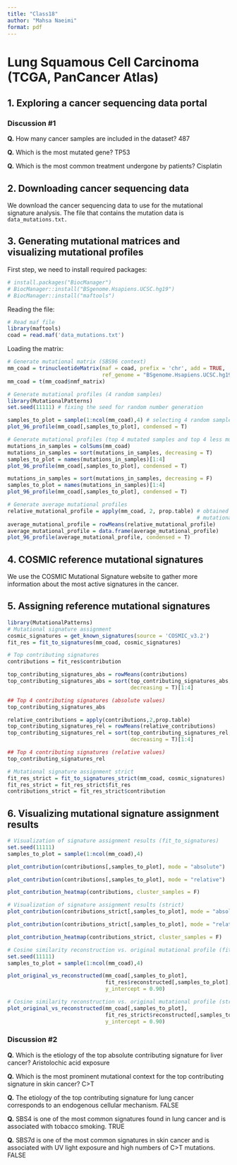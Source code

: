 ```yaml
---
title: "Class18"
author: "Mahsa Naeimi"
format: pdf
---
```


# **Lung Squamous Cell Carcinoma (TCGA, PanCancer Atlas)**

## 1. Exploring a cancer sequencing data portal

### **Discussion #1**

**Q.** How many cancer samples are included in the dataset? 487

**Q.** Which is the most mutated gene? TP53

**Q.** Which is the most common treatment undergone by patients? Cisplatin

## 2. Downloading cancer sequencing data

We download the cancer sequencing data to use for the mutational signature analysis. The file that contains the mutation data is `data_mutations.txt.`

## 3. Generating mutational matrices and visualizing mutational profiles

First step, we need to install required packages:

```r

# install.packages("BiocManager")
# BiocManager::install("BSgenome.Hsapiens.UCSC.hg19")  
# BiocManager::install("maftools")
```

Reading the file:

```r
# Read maf file
library(maftools)
coad = read.maf('data_mutations.txt')
```

Loading the matrix:

```r
# Generate mutational matrix (SBS96 context)
mm_coad = trinucleotideMatrix(maf = coad, prefix = 'chr', add = TRUE,
                              ref_genome = "BSgenome.Hsapiens.UCSC.hg19")
mm_coad = t(mm_coad$nmf_matrix)
```

```r
# Generate mutational profiles (4 random samples)
library(MutationalPatterns)
set.seed(11111) # fixing the seed for random number generation

samples_to_plot = sample(1:ncol(mm_coad),4) # selecting 4 random samples
plot_96_profile(mm_coad[,samples_to_plot], condensed = T)
```

```r
# Generate mutational profiles (top 4 mutated samples and top 4 less mutated)
mutations_in_samples = colSums(mm_coad)
mutations_in_samples = sort(mutations_in_samples, decreasing = T)
samples_to_plot = names(mutations_in_samples)[1:4]
plot_96_profile(mm_coad[,samples_to_plot], condensed = T)
```

```r
mutations_in_samples = sort(mutations_in_samples, decreasing = F)
samples_to_plot = names(mutations_in_samples)[1:4]
plot_96_profile(mm_coad[,samples_to_plot], condensed = T)
```

```r
# Generate average mutational profiles
relative_mutational_profile = apply(mm_coad, 2, prop.table) # obtained relative
                                                            # mutational matrix
average_mutational_profile = rowMeans(relative_mutational_profile)
average_mutational_profile = data.frame(average_mutational_profile)
plot_96_profile(average_mutational_profile, condensed = T)
```

## 4. COSMIC reference mutational signatures

We use the COSMIC Mutational Signature website to gather more information about the most active signatures in the cancer.

## 5. Assigning reference mutational signatures

```r
library(MutationalPatterns)
# Mutational signature assignment
cosmic_signatures = get_known_signatures(source = 'COSMIC_v3.2')
fit_res = fit_to_signatures(mm_coad, cosmic_signatures)

# Top contributing signatures
contributions = fit_res$contribution

top_contributing_signatures_abs = rowMeans(contributions)
top_contributing_signatures_abs = sort(top_contributing_signatures_abs,
                                       decreasing = T)[1:4]

## Top 4 contributing signatures (absolute values)
top_contributing_signatures_abs
```

```r
relative_contributions = apply(contributions,2,prop.table)
top_contributing_signatures_rel = rowMeans(relative_contributions)
top_contributing_signatures_rel = sort(top_contributing_signatures_rel,
                                       decreasing = T)[1:4]

## Top 4 contributing signatures (relative values)
top_contributing_signatures_rel

```

```r
# Mutational signature assignment strict
fit_res_strict = fit_to_signatures_strict(mm_coad, cosmic_signatures)
fit_res_strict = fit_res_strict$fit_res
contributions_strict = fit_res_strict$contribution
```

## 6. Visualizing mutational signature assignment results

```r
# Visualization of signature assignment results (fit_to_signatures)
set.seed(11111)
samples_to_plot = sample(1:ncol(mm_coad),4)

plot_contribution(contributions[,samples_to_plot], mode = "absolute")
```

```r
plot_contribution(contributions[,samples_to_plot], mode = "relative")
```

```r
plot_contribution_heatmap(contributions, cluster_samples = F)

```

```r
# Visualization of signature assignment results (strict)
plot_contribution(contributions_strict[,samples_to_plot], mode = "absolute")
```

```r
plot_contribution(contributions_strict[,samples_to_plot], mode = "relative")

```

```r
plot_contribution_heatmap(contributions_strict, cluster_samples = F)

```

```r
# Cosine similarity reconstruction vs. original mutational profile (fit_to_signatures)
set.seed(11111)
samples_to_plot = sample(1:ncol(mm_coad),4)

plot_original_vs_reconstructed(mm_coad[,samples_to_plot],
                               fit_res$reconstructed[,samples_to_plot], 
                               y_intercept = 0.90)
```

```r
# Cosine similarity reconstruction vs. original mutational profile (strict)
plot_original_vs_reconstructed(mm_coad[,samples_to_plot],
                               fit_res_strict$reconstructed[,samples_to_plot], 
                               y_intercept = 0.90)
```

### **Discussion #2**

**Q.** Which is the etiology of the top absolute contributing signature for liver cancer? Aristolochic acid exposure

**Q.** Which is the most prominent mutational context for the top contributing signature in skin cancer? C\>T

**Q.** The etiology of the top contributing signature for lung cancer corresponds to an endogenous cellular mechanism. FALSE

**Q.** SBS4 is one of the most common signatures found in lung cancer and is associated with tobacco smoking. TRUE

**Q.** SBS7d is one of the most common signatures in skin cancer and is associated with UV light exposure and high numbers of C\>T mutations. FALSE

## 
